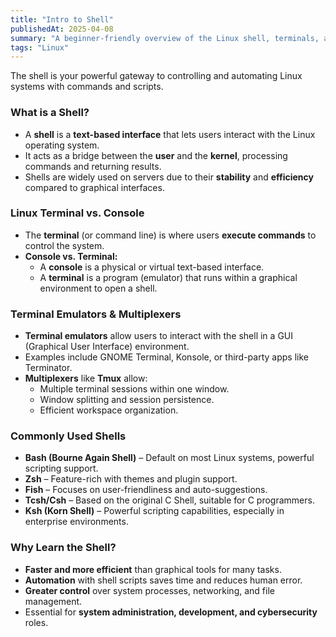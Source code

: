 ```yaml
---
title: "Intro to Shell"
publishedAt: 2025-04-08
summary: "A beginner-friendly overview of the Linux shell, terminals, and popular shells like Bash."
tags: "Linux"
---
```



<Callout emoji="💻">
  The shell is your powerful gateway to controlling and automating Linux systems with commands and scripts.
</Callout>

### **What is a Shell?**

- A **shell** is a **text-based interface** that lets users interact with the Linux operating system.
- It acts as a bridge between the **user** and the **kernel**, processing commands and returning results.
- Shells are widely used on servers due to their **stability** and **efficiency** compared to graphical interfaces.

### **Linux Terminal vs. Console**

- The **terminal** (or command line) is where users **execute commands** to control the system.
- **Console vs. Terminal:**
  - A **console** is a physical or virtual text-based interface.
  - A **terminal** is a program (emulator) that runs within a graphical environment to open a shell.

### **Terminal Emulators & Multiplexers**

- **Terminal emulators** allow users to interact with the shell in a GUI (Graphical User Interface) environment.
- Examples include GNOME Terminal, Konsole, or third-party apps like Terminator.
- **Multiplexers** like **Tmux** allow:
  - Multiple terminal sessions within one window.
  - Window splitting and session persistence.
  - Efficient workspace organization.

### **Commonly Used Shells**

- **Bash (Bourne Again Shell)** – Default on most Linux systems, powerful scripting support.
- **Zsh** – Feature-rich with themes and plugin support.
- **Fish** – Focuses on user-friendliness and auto-suggestions.
- **Tcsh/Csh** – Based on the original C Shell, suitable for C programmers.
- **Ksh (Korn Shell)** – Powerful scripting capabilities, especially in enterprise environments.

### **Why Learn the Shell?**

- **Faster and more efficient** than graphical tools for many tasks.
- **Automation** with shell scripts saves time and reduces human error.
- **Greater control** over system processes, networking, and file management.
- Essential for **system administration, development, and cybersecurity** roles.
